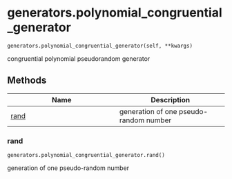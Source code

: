 # generators.polynomial_congruential_generator { #sim_2024.generators.polynomial_congruential_generator }

`generators.polynomial_congruential_generator(self, **kwargs)`

congruential polynomial pseudorandom generator

## Methods

| Name | Description |
| --- | --- |
| [rand](#sim_2024.generators.polynomial_congruential_generator.rand) | generation of one pseudo-random number |

### rand { #sim_2024.generators.polynomial_congruential_generator.rand }

`generators.polynomial_congruential_generator.rand()`

generation of one pseudo-random number